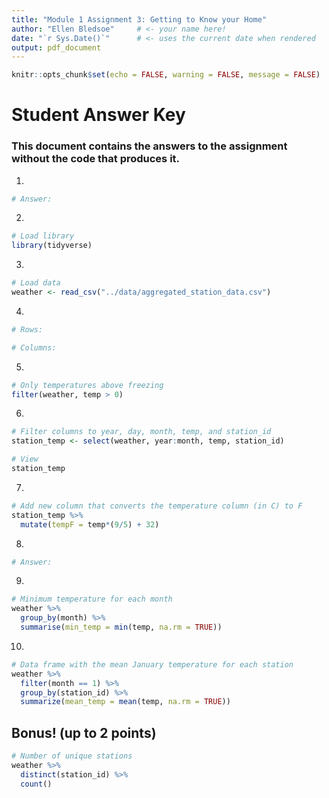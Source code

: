 ```yaml
---
title: "Module 1 Assignment 3: Getting to Know your Home"
author: "Ellen Bledsoe"     # <- your name here!
date: "`r Sys.Date()`"      # <- uses the current date when rendered
output: pdf_document
---
```


```r
knitr::opts_chunk$set(echo = FALSE, warning = FALSE, message = FALSE)
```

# Student Answer Key

### This document contains the answers to the assignment without the code that produces it.

1.  

```r
# Answer:
```

2.  

```r
# Load library
library(tidyverse)
```

3.  

```r
# Load data
weather <- read_csv("../data/aggregated_station_data.csv")
```

4.  

```r
# Rows:

# Columns:
```

5.  

```r
# Only temperatures above freezing
filter(weather, temp > 0)
```

6.  

```r
# Filter columns to year, day, month, temp, and station_id
station_temp <- select(weather, year:month, temp, station_id)

# View
station_temp
```

7.  

```r
# Add new column that converts the temperature column (in C) to F
station_temp %>% 
  mutate(tempF = temp*(9/5) + 32)
```

8.  

```r
# Answer:
```

9.  

```r
# Minimum temperature for each month
weather %>% 
  group_by(month) %>% 
  summarise(min_temp = min(temp, na.rm = TRUE))
```

10. 

```r
# Data frame with the mean January temperature for each station
weather %>% 
  filter(month == 1) %>% 
  group_by(station_id) %>% 
  summarize(mean_temp = mean(temp, na.rm = TRUE))
```

## Bonus! (up to 2 points)

```r
# Number of unique stations
weather %>% 
  distinct(station_id) %>% 
  count() 
```
